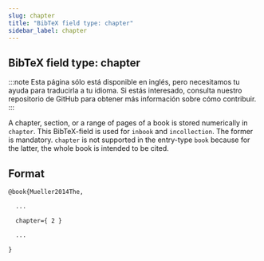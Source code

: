 ```yaml
---
slug: chapter
title: "BibTeX field type: chapter"
sidebar_label: chapter
---
```


## BibTeX field type: chapter

:::note
Esta página sólo está disponible en inglés, pero necesitamos tu ayuda para traducirla a tu idioma. Si estás interesado, consulta nuestro repositorio de GitHub para obtener más información sobre cómo contribuir.
:::

A chapter, section, or a range of pages of a book is stored numerically in ``chapter``.
This BibTeX-field is used for ``inbook`` and ``incollection``. The former is mandatory.
``chapter`` is not supported in the entry-type ``book`` because for the latter, the whole book is intended to be cited.

## Format

```tex
@book{Mueller2014The,

  ...

  chapter={ 2 }

  ...

}
```
